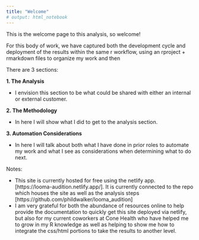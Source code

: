 ```yaml
---
title: "Welcome"
# output: html_notebook
---
```


This is the welcome page to this analysis, so welcome!

For this body of work, we have captured both the development cycle and deployment of the results within the same r workflow, using an rproject + rmarkdown files to organize my work and then 



There are 3 sections:  

__1. The Analysis__

* I envision this section to be what could be shared with either an internal or external customer. 

__2. The Methodology__    

* In here I will show what I did to get to the analysis section.

__3. Automation Considerations__  

* In here I will talk about both what I have done in prior roles to automate my work and what I see as considerations when determining what to do next.


Notes:

* This site is currently hosted for free using the netlify app. [https://looma-audition.netlify.app/]. It is currently connected to the repo which houses the site as well as the analysis steps [https://github.com/phildwalker/looma_audition]
* I am very grateful for both the abundance of resources online to help provide the documentation to quickly get this site deployed via netlify, but also for my current coworkers at Cone Health who have helped me to grow in my R knowledge as well as helping to show me how to integrate the css/html portions to take the results to another level.
